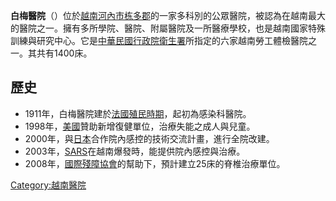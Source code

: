 {{Infobox hospital
| Name        = Bach Mai Hospital
| Org/Group   = <!-- Org or group that owns/manages the hospital -->
| Image       = Bệnh viện Bạch Mai-IMG 0458.jpg
| image alt   = 
| Caption     = 白梅醫院正面
| map_type    = 
| latitude    = <!-- used only for adding a map, with map_type -->
| longitude   = <!-- used only for adding a map, with map_type -->
| map_caption = <!-- Optional. Gives a small caption under the map such as "Shown in region, country" -->
| Logo        = <!-- Please conform to copyright -->
| Logo Size   = <!-- Use to limit the logo size -->
| Location    = 芳梅坊解放路第78号
| Region      = [[河内市|河内市]][[栋多郡|栋多郡]]
| State       = <!-- optional UK: England, Wales, Scotland, Northern Ireland. US: The US State - NB autolinked -->
| Country     = Vietnam
| Coordinates = {{coord|21.0010|105.8407|display=inline,title}}
| HealthCare  = <!-- UK:NHS. AU/CA: Medicare. ELSE freetext, eg Private -->
| Funding     = <!-- Non-profit, For-profit, Government, Public - will generate linka -->
| Type        = <!-- Community, District, General, District General, Teaching, Specialist -->
| Speciality  = <!-- if devoted to a speciality (ie not a broad spectrum of specialities) and Type=Specialist/Teaching -->
| Standards   = <!-- optional if no national standards -->
| Emergency   = <!-- UK/IR/HK/SG: Yes/No, CA/IL/US: I/II/III/IV/V for Trauma certification level -->
| Helipad     = <!-- Yes, No, or use "Template:Airport codes" with p=n. Only list if verifiable, leave blank if unknown. -->
| Affiliation = <!-- 'None' or Medical School and University affiliations (medical or paramedical) -->
| Patron      = <!-- 'None' or the individual who acts as the hospital patron -->
| Network     = <!-- Hospital network, non-owner -->
| Beds        = <!-- Cite in article as well -->
| Founded     = <!-- Cite in article as well -->
| Closed      = <!-- Use if defunct, please also add to Category:Defunct hospitals -->
| Website     = [http://bachmai.gov.vn/ bachmai.gov.vn]
| Wiki-Links  = <!-- Creates ""See also" field -->
}}

'''白梅醫院'''（{{vie|v=Bệnh viện Bạch Mai|hn=病院白梅}}）位於[[越南|越南]][[河內市|河內市]][[栋多郡|栋多郡]]的一家多科別的公眾醫院，被認為在越南最大的醫院之一。擁有多所學院、醫院、附屬醫院及一所醫療學校，也是越南國家特殊訓練與研究中心。它是[[中華民國|中華民國]][[行政院衛生署|行政院衛生署]]所指定的六家越南勞工體檢醫院之一。其共有1400床。

== 歷史 ==
*1911年，白梅醫院建於[[法屬印度支那|法國殖民時期]]，起初為感染科醫院。
*1998年，[[美國|美國]]贊助新增復健單位，治療失能之成人與兒童。
*2000年，與[[日本|日本]]合作院內感控的技術交流計畫，進行全院改建。
*2003年，[[SARS|SARS]]在越南爆發時，能提供院內感控與治療。
*2008年，[[國際殘障協會|國際殘障協會]]的幫助下，預計建立25床的脊椎治療單位。


[[Category:越南醫院|Category:越南醫院]]